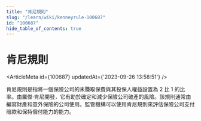```yaml
---
title: "肯尼規則"
slug: "/learn/wiki/kenneyrule-100687"
id: "100687"
hide_table_of_contents: true
---
```



# 肯尼規則

<ArticleMeta id={100687} updatedAt={'2023-09-26 13:58:51'} />
<div className='border-solid border-b border-t-0 my-4 border-[var(--ifm-color-gray-300)]' />

肯尼規則是指將一個保險公司的未賺取保費與其投保人權益設置為 2 比 1 的比率。由羅傑·肯尼開發，它有助於確定和減少保險公司破產的風險。該規則通常由編寫財產和意外保險的公司使用。監管機構可以使用肯尼規則來評估保險公司支付賠款和保持償付能力的能力。
